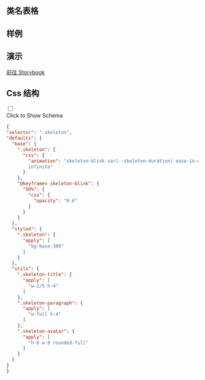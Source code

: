 
## 类名表格

<CssTable name="skeleton" />

## 样例

<Demo></Demo>

## 演示

[前往 Storybook](https://story.ui.icebreaker.top/?path=/docs/feedback-skeleton--docs)

## Css 结构
<div className="collapse">
<input type="checkbox" /> 
<div class="collapse-title px-0">
<span class="btn">Click to Show Schema</span>
</div>
<div class="collapse-content"> 

```json
{
"selector": ".skeleton",
"defaults": {
  "base": {
    ".skeleton": {
      "css": {
        "animation": "skeleton-blink var(--skeleton-duration) ease-in-out
        infinite"
      }
    },
    "@keyframes skeleton-blink": {
      "50%": {
        "css": {
          "opacity": "0.6"
        }
      }
    }
  },
  "styled": {
    ".skeleton": {
      "apply": [
        "bg-base-300"
      ]
    }
  },
  "utils": {
    ".skeleton-title": {
      "apply": [
        "w-2/5 h-4"
      ]
    },
    ".skeleton-paragraph": {
      "apply": [
        "w-full h-4"
      ]
    },
    ".skeleton-avatar": {
      "apply": [
        "h-8 w-8 rounded-full"
      ]
    }
  }
}
}
```

</div>
</div>